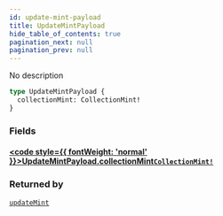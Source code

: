 ```yaml
---
id: update-mint-payload
title: UpdateMintPayload
hide_table_of_contents: true
pagination_next: null
pagination_prev: null
---
```








No description

```graphql
type UpdateMintPayload {
  collectionMint: CollectionMint!
}
```


### Fields

#### [<code style={{ fontWeight: 'normal' }}>UpdateMintPayload.<b>collectionMint</b></code>](#)<Bullet />[`CollectionMint!`](/api/objects/collection-mint) <Badge class="secondary" text="non-null"/> <Badge class="secondary" text="object"/>
> 
> 



### Returned by

[`updateMint`](/api/mutations/update-mint)  <Badge class="secondary" text="mutation"/>



